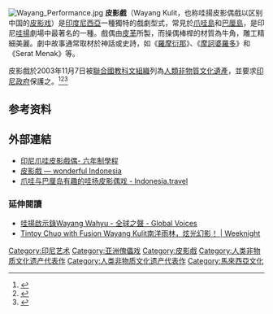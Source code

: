 {{expand language|en}}[[File:Wayang_Performance.jpg|thumb]]
'''皮影戲'''（Wayang Kulit，也称哇揚皮影偶戲以区别中国的[[皮影戲|皮影戏]]）是[[印度尼西亞|印度尼西亞]]一種獨特的戲劇型式，常見於[[爪哇島|爪哇島]]和[[巴厘島|巴厘島]]，是印尼[[哇揚|哇揚]]劇場中最著名的一種。戲偶由[[皮革|皮革]]所製，而操偶棒桿的材質為牛角，雕工精細美麗。劇中故事通常取材於神話或史詩，如《[[羅摩衍那|羅摩衍那]]》、《[[摩訶婆羅多|摩訶婆羅多]]》和《Serat Menak》等。

皮影戲於2003年11月7日被[[聯合國教科文組織|聯合國教科文組織]]列為[[人类非物质文化遗产代表作名录|人類非物質文化遺產]]，並要求[[印尼政府|印尼政府]]保護之。<ref>{{Cite web |url=http://www.unesco.org/culture/ich/index.php?RL=00039 |title=Indonesian Wayang Inscribed in 2003 on the Representative List of the Intangible Cultural Heritage of Humanity |accessdate=2011-09-02 |archive-date=2017-05-10 |archive-url=https://web.archive.org/web/20170510075211/http://www.unesco.org/culture/ich/index.php?RL=00039 |dead-url=no }}</ref><ref>{{Cite web|title=臺灣世界遺產潛力點-無形文化遺產|url=http://twh.boch.gov.tw/non_material|work=twh.boch.gov.tw|accessdate=2019-05-03|archive-date=2020-04-27|archive-url=https://web.archive.org/web/20200427113419/https://twh.boch.gov.tw/non_material/|dead-url=no}}</ref><ref>{{Cite web|title=各國皮影戲|url=http://kmsp.khcc.gov.tw/home02.aspx?ID=$3003&IDK=2&EXEC=L&DATA=86&AP=$3003_HISTORY-0%5E$3003_PN-1|work=kmsp.khcc.gov.tw|accessdate=2019-05-03|archive-date=2020-08-09|archive-url=https://web.archive.org/web/20200809061732/http://kmsp.khcc.gov.tw/home02.aspx?ID=$3003&IDK=2&EXEC=L&DATA=86&AP=$3003_HISTORY-0%5E$3003_PN-1|dead-url=no}}</ref>

==参考资料==
{{Reflist}}
==外部連結==
* [http://well-being-ng.net/wiki1231/index.php?title=印尼爪哇皮影戲偶 印尼爪哇皮影戲偶- 六年制學程]{{Wayback|url=http://well-being-ng.net/wiki1231/index.php?title=%E5%8D%B0%E5%B0%BC%E7%88%AA%E5%93%87%E7%9A%AE%E5%BD%B1%E6%88%B2%E5%81%B6 |date=20190608071652 }}
*[https://www.indonesia.travel/tw/zh-tw/destinations/java/yogyakarta/wayang-kulit 皮影戲 — wonderful Indonesia]{{Wayback|url=https://www.indonesia.travel/tw/zh-tw/destinations/java/yogyakarta/wayang-kulit |date=20200427113432 }}
*[https://www.indonesia.travel/tw/zh-tw/news/the-riveting-wayang-kulit-shadow-puppet-shows-of-java-and-bali 爪哇与巴厘岛有趣的哇扬皮影偶戏 - Indonesia.travel]{{Wayback|url=https://www.indonesia.travel/tw/zh-tw/news/the-riveting-wayang-kulit-shadow-puppet-shows-of-java-and-bali |date=20200427113437 }}

=== 延伸閱讀 ===
*[https://zht.globalvoices.org/2018/10/19/27291/ 哇揚啟示錄Wayang Wahyu - 全球之聲 - Global Voices]{{Wayback|url=https://zht.globalvoices.org/2018/10/19/27291/ |date=20200806012948 }}
*[http://www.weeknight.com.tw/2017/07/11/tintoy-chuo-with-fusion-wayang-kulit/ Tintoy Chuo with Fusion Wayang Kulit南洋雨林，炫光幻影！ | Weeknight]{{Wayback|url=http://www.weeknight.com.tw/2017/07/11/tintoy-chuo-with-fusion-wayang-kulit/ |date=20200427113448 }}

{{Portal box|東南亞|马来西亚|文化}}
{{Commons+cat|Wayang}}
{{印度神話}}

[[Category:印尼艺术|Category:印尼艺术]]
[[Category:亚洲傀儡戏|Category:亚洲傀儡戏]]
[[Category:皮影戲|Category:皮影戲]]
[[Category:人类非物质文化遗产代表作|Category:人类非物质文化遗产代表作]]
[[Category:人类非物质文化遗产代表作|Category:人类非物质文化遗产代表作]]
[[Category:馬來西亞文化|Category:馬來西亞文化]]